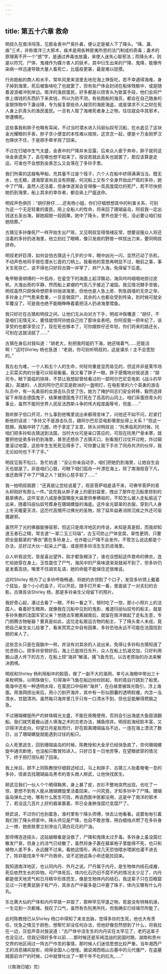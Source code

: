 ```yaml
---
---
---
```

title: 第五十六章 救命
---




明叔久在南洋闯荡，见那金表中尸臭扑鼻，便认定是被人下了降头。“降、蛊、痋”三术，并称南洋三大邪术，痋术是用各种匪夷所思的法门制成的奇毒；蛊术的原理离不开一个“惑”字，是通过养毒虫放蛊，来使人迷失心智邪法；而降头术，则是以符咒、尸体、鬼魂作为媒介害人的妖术，其中衍生出来的尸降、鬼降，能像传染病一样迅速导致大量人畜死亡，比瘟疫更甚，最是难以捉摸。

行舟跑船的商人和水手，常年风里来浪里去地在海上挣饭吃，若不幸遇得海难，身子掉到海里，死后被鱼啃吃了也就罢了，但有些尸体会封闭在船体残骸中，或是随着波浪被冲到岸边。南洋的渔民蛋民，好多都是以捞青头为致富手段，他们会将尸体上值钱的东西扒下来卖钱，所以为防不测，有些跑船的海员，都会在自己随身的金银饰物中下蛊设降，专为报复那些杀人越货的海匪海盗，或是谋求不义之财在死人身上扒青头的渔民蛋民。一旦有人取了海难死者身上之物，往往就会中其邪术，惨遭横死。

这些事我和胖子也略有耳闻，不过当时潜水进入玛丽仙奴号沉船，在水底见了这块金光耀眼的手表，胖子贪小便宜的本性难以按捺，这贪念一起，便是十万金刚罗汉也降伏不住，于是顺手牵羊捞了回来。

不过在归墟中生气太盛，金表中的尸降并未显露，后来众人疲于奔命，胖子就将这块金表遗失了，丢在哪也想不起来了。按说若就此丢失也就罢了，那应该算是走运，可谁也不会想到金表怎么又会落在了多铃手里。

我们所乘的这艘龟甲船，充其量不过是个筏子，六个人在船中挤得满满当当，既无水，也无粮，渡海穿波尚且没有把握，何况船上又有个全身开始出尸斑的多铃，她中了尸降，虽然人还活着，但身体逐渐会变得像一具高度腐烂的死尸，若不尽快把她扔到海里，船上其余的幸存者，都会染上尸瘟送命。

明叔声色俱厉：“胡仔胖仔……还有杨小姐，你们仔细想想其中的利害关系，可别为这一个无足轻重的蛋民，陪上全船人的性命，将来回了珊瑚庙岛，阿叔我一定出钱送五圣出海，替她超脱一段因果。她中了降头，里外也是个死，没必要让咱们给她陪葬。”

古猜见多铃像死尸一样开始生出尸斑，又见明叔显得情绪反常，想要说服众人将还活着的多铃扔进海里，他立刻红了眼睛，像只发疯的野兽一样拔出刀来，要同明叔拼命。

明叔老奸巨滑，如何会怕古猜这十几岁的少年，眼中凶光一闪，显然已动了杀机，不动声色地将手按在潜水匕首的刀柄上。我看他的意思再明显不过，眼前之事，事关生死存亡，说不得也只好将古猜一并宰了，弃尸入海，免得留下后患。

龟甲鲸骨绑缚的一叶孤舟，在星空下的海面上起浮飘动，海风呜呜咽咽地掠过皮帆，大海出奇的平静，然而船上紧绷的气氛几乎接近了凝固。我见情况棘手至极，明叔虽然只顾保命想把多铃抛进海里，但他也是人急上房、狗急跳墙的无奈之举。多铃身上尸气愈来愈重，一旦变做腐尸，其余的人也都会受到传染，到时候可就全军覆没了。可是我也绝不能眼睁睁着着把活人扔进海里喂鱼。

我只好拦在古猜和明叔之间，让他们无从向对方下手，明叔冲我囔道：“胡仔，不是咱们无情无义，要怪就怪阿铃她自己捡了那块金表吧。你阿叔我一把年纪了，该享受的也都享受过了，现在死也够本了，可你跟胖仔还年轻，你们将来的路还长，可别在这就活腻了……”

古猜在身后对我叫道：“胡老大，别把我阿姐扔下海，她还喘着气……还能活啊！”这时Shirley 杨也急道：“老胡，你可别听明叔的，这是谋杀！主不会宽恕的。”

我左右为难，一个人和五个人的生命，何轻何重是显而易见的，但这并非是莱市场上买菜买肉的分量可以轻易衡量。我又看了胖子一眼，胖子感慨地对我说道：“胡司令，眼下面临的抉择，不禁让我想起曾经看过的一部阿尔巴尼亚电影《战斗的早晨》，英雄的、人民的阿尔巴尼亚是欧洲的一盏明灯，在电影里的六个英勇的游击队员中，有一名美丽的女游击队员受了伤，她为了掩护同志们安全转移，毅然选择留下来阻击德国鬼子，结果被德国鬼子打死在了高高的山冈上。咱们采蛋捞青头的事业，虽然不能同世界人民反法西斯斗争的伟大程度画等号，但是……”

我听胖子信口开河，什么事到他嘴里说出来都得变味了，问他还不如不问，赶紧打断他的话说：“多铃又不是游击队员，跟阿尔巴尼亚电影哪里扯得上关系？”但这一耽搁，我脑中转了几圈，终于拿定了主意，转头对明叔说：“阮黑临死的时候，托咱们把多铃和古猜送到法国，当时大伙可是亲口答应的，可现在阮黑尸骨未寒，就要把他徒弟多铃扔到海里，甚至还想杀了古猜灭口，别看我打过仗开过枪，炸过碉堡滚过地雷，这些年生生死死见得多了，可你要让我下手杀了同舟共济的伙伴，我无论如何也下不了手。”

明叔见我不松口，急忙劝道：“没让你亲自动手，咱们把她扔到海里，让她自生自灭也就是了。非是咱们心狠，可眼下咱们孤舟一叶漂在海上，除了南海观音下凡，谁还救得了中了尸降之人？就别心慈手软了……”

我一拍明叔肩膀：“还真就让您给说着了，观音菩萨咱是请不来，可佛爷菩萨的青头却刚好有那么一件。”说完我从胖子身上的密封袋里，拽出了那件在沉船里捞到的翡翠佛衣。这件宝衣八成是泰国哪座大庙里供奉佛祖的，不知怎么被人走私偷运了出来，随着玛丽仙奴号葬身在珊瑚螺旋的海底。这件金光碧翠的衣服，穿到凡人身上冬天暖夏天凉，这历代高僧开过佛光的圣物，除了延年益寿消除沉疾之外还可驱魔避邪。

虽然开了光的佛器能够驱邪，但这只是南洋地区的传说，未知是真是假，而我却知道玉者石之精，常言道“一翠二玉三玛瑙”，古玉可防止尸体变腐，翠性更阴，只要把全是翡翠的“佛衣”裹在多铃身上，也许能让尸降不会发作。不管怎么说这都是个办法，总好过大伙一起染上尸瘟，或是把多铃活生生扔进海里。

众人听我说完，皆是喜出望外，刚才都急糊涂了，谁也没想起这件救命的佛衣，连忙给她穿在身上。玉性震住了尸气，海风中的尸臭味道渐渐就闻不到了，但多铃仍是发着高烧，嘴里不住胡言乱语，她的命能不能保住还很难说。

这时Shirley 杨为了让多铃呼吸畅通，将她的衣领割了个口子，发现多铃颈上戴着个挂坠，是个小小的盒子，可以开启，随手打开来一看，里面装了一对夫妇的合影。古猜告诉Shirley 杨，那是多铃亲生父母留下的照片。

我好奇心起，凑过去看了一眼，不料一看之下，顿时吃了一惊，那小小照片上的法国人，看着好生眼熟，就像我在沉船中见到的鬼影，难道玛丽仙奴号的船主，就是多铃失散的法国军官父亲？他随法军撤离越南后，就留在南洋做起了走私生意，专门倒腾古物秘器？要真是如此，这位走私贩运古物的船主，下了降头害人未成，竟把自己亲生女儿给害了，看来冥冥之中自有因果，多铃恐怕永远不可能在法国找到她的亲人了。

这些念头只是在我脑中一转，并没有对其余的人说出来，免得让多铃和古猜知道了忧虑担心。把多铃安顿好后，海上已是旭日东升，众人在船上饥渴交加，只好利用搬山道人传下的古方，在船上捞“海井”解渴，捕飞鱼充饥，以古老原始的办法来解决困境。

明叔和Shirley 杨利用船中的鲛筋，做了一副不大的渔网，幸亏从海眼中带出三十来枚明珠，以明珠做引，引得海中飞鱼在船边纷纷跃起，有的竟自行跳到了船里。南海中还有一种透明水母，在蛋民口中俗称“海井”，在白昼里被珠光吸引，浮上海面。用渔网捞出来后，用小刀剖开海井，其中有一形似胆囊的透明软瘤，内含一泓清水，甘甜清冽，虽然每只海井里几乎只有一口清水不到，但也足能解得燃眉之急。

不过珊瑚螺旋所产的蚌珠精光太盛，不能在夜晚使用，否则会引出海底大鱼鼓浪翻船。我们就凭着搬山道人填海之术的古老办法，捕鱼捞井。明叔航海经脸丰富，又识得洋流走向，仰望日月星辰而行，好在距离珊瑚庙岛不远，一连在海上漂流了数日，出了珊瑚螺旋就能遇到过往的船只。

众人死里逃生，回到珊瑚庙岛的时候，陈教授和大金牙已经快急疯了，奈何珊瑚螺旋中通讯断绝，也没船只敢冒险进入，只好日复一日地苦等，在望眼欲穿的情况下，终于把打捞队盼了回来。

我上岸后，顾不上同陈教授仔细叙述经过，马上和胖子、古猜三人抬着奄奄一息的多铃，径直去找珊瑚庙岛黑市的青头商人掰武，让他快找医生。

掰武见我们一伙人个个晒得黝黑，身上暴了皮，衣衫不整地突然出现，也吃了一惊，更想不到有人能从珊瑚螺旋里活着回来，一问究竟，才知多铃中了尸降。珊瑚庙岛弹丸之地，哪有什么医生可找，再说西医中医都没用，这是中了南洋的邪术了，若没这几百片上好的翡翠裹着，早已全身肿涨腐烂变腐尸了。

掰武说，不过你们也别着急，渔村里有个降头师傅，快去让他看看。说罢匆匆引着我们到了降头师家中。降头师见是尸降，也自不敢怠慢，用白蜡烛点燃了在多铃身上一燎，她皮肤里立刻渗出几滴白花花的尸油。

那师傅连连摇头，这姑娘眼看是没救了，尸降和鬼降太过歹毒。多铃身上虽没腐烂散发尸臭，但身上的活气已经散了，虽然将身子裹在翡翠袍子里能得不死，也只和植物人差不多，永远醒不过来。看她这情形，再过几天恐怕喂水喂粥也灌不进去了，除非能找来千年尸丹救命，说不定她这条小命还能捡回来。

我知道南洋地区，也认同内丹、外丹之说。尸丹属于内丹，是生物体内结石成瘤，死后依然生长的异物。可尸体死后，体内化石仍旧不腐不朽的情况太少见了，内丹都是借天地灵气和日月精华形炼而生，像是生物体内的结石，我这辈子只在百眼窟见过一只老黄鼠狼子有尸丹，其余古尸中最多是口中塞了珠子，体内又哪有什么丹丸。

东北黄大仙的尸体和内丹早就一并毁了，那种罕见罕逢之物，若是没有特殊机缘，一生见到一次都难。我叹了口气，虽然有负阮黑所托，但我确实已经竭尽所能了。

此时陈教授已从Shirley 杨口中得知了来龙去脉，觉得多铃的生死，他也大有责任，忧急之情见于颜色，想帮忙却没任何办法，但他好像忽然想到了什么，将我拉在一边，压低声音对我说道：“古尸体中活生生的内丹实在太罕见了，老朽这辈子也没见过，但我记得好多年以前……那时候还是军阀混战的民国时期，湖南和贵州交界的地区闹过一阵古尸作祟的事情，那时候人们迷信思想比较严重，当年湘西尸王的消息捕风捉影，闹得全国人心惶惶。据说湘西瓶山古墓中的元代僵尸，在盗墓贼面前诈尸的时候，口中就曾吐出了一颗千年不化的红丸……”

（《南海归墟》完）